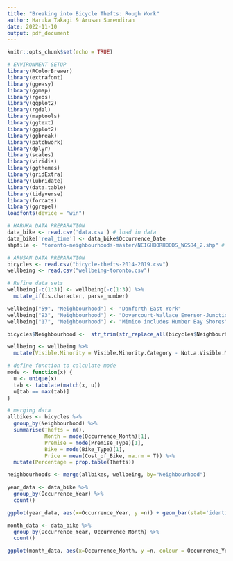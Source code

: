 ```yaml
---
title: "Breaking into Bicycle Thefts: Rough Work"
author: Haruka Takagi & Arusan Surendiran
date: 2022-11-10
output: pdf_document
---
```


```r
knitr::opts_chunk$set(echo = TRUE)

# ENVIRONMENT SETUP
library(RColorBrewer)
library(extrafont)
library(ggeasy)
library(ggmap)
library(rgeos)
library(ggplot2)
library(rgdal)
library(maptools)
library(ggtext)
library(ggplot2)
library(ggbreak) 
library(patchwork)
library(dplyr)
library(scales)
library(viridis)
library(ggthemes)
library(gridExtra)
library(lubridate)
library(data.table)
library(tidyverse)
library(forcats)
library(ggrepel)
loadfonts(device = "win")
```

```r
# HARUKA DATA PREPARATION
data_bike <- read.csv('data.csv') # load in data
data_bike['real_time'] <- data_bike$Occurrence_Date 
shpfile <- "toronto-neighbourhoods-master/NEIGHBORHOODS_WGS84_2.shp" # neighbourhood outline data (please change the full filepath to run file)
```

```r
# ARUSAN DATA PREPARATION
bicycles <- read.csv("bicycle-thefts-2014-2019.csv")
wellbeing <- read.csv("wellbeing-toronto.csv")

# Refine data sets
wellbeing[-c(1:3)] <- wellbeing[-c(1:3)] %>% 
  mutate_if(is.character, parse_number)

wellbeing["59", "Neighbourhood"] <- "Danforth East York"
wellbeing["93", "Neighbourhood"] <- "Dovercourt-Wallace Emerson-Junction"
wellbeing["17", "Neighbourhood"] <- "Mimico includes Humber Bay Shores"

bicycles$Neighbourhood <-  str_trim(str_replace_all(bicycles$Neighbourhood, "[()^0-9]", ""))

wellbeing <- wellbeing %>% 
  mutate(Visible.Minority = Visible.Minority.Category - Not.a.Visible.Minority)

# define function to calculate mode
mode <- function(x) {
  u <- unique(x)
  tab <- tabulate(match(x, u))
  u[tab == max(tab)]
}

# merging data
allbikes <- bicycles %>%
  group_by(Neighbourhood) %>% 
  summarise(Thefts = n(),
            Month = mode(Occurrence_Month)[1],
            Premise = mode(Premise_Type)[1],
            Bike = mode(Bike_Type)[1],
            Price = mean(Cost_of_Bike, na.rm = T)) %>% 
  mutate(Percentage = prop.table(Thefts))

neighbourhoods <- merge(allbikes, wellbeing, by="Neighbourhood")

```

```r
year_data <- data_bike %>%
  group_by(Occurrence_Year) %>%
  count()

ggplot(year_data, aes(x=Occurrence_Year, y =n)) + geom_bar(stat='identity')
```

```r
month_data <- data_bike %>%
  group_by(Occurrence_Year, Occurrence_Month) %>%
  count()

ggplot(month_data, aes(x=Occurrence_Month, y =n, colour = Occurrence_Year, group = Occurrence_Year)) + geom_point() + geom_smooth(se=F)
```